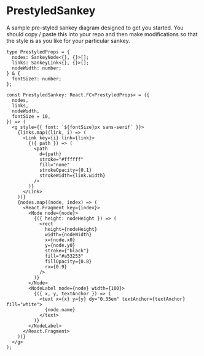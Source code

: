 # PrestyledSankey

A sample pre-styled sankey diagram designed to get you started. You should copy / paste this into your repo and then make modifications so that the style is as you like for your particular sankey.

```tsx
type PrestyledProps = {
  nodes: SankeyNode<{}, {}>[];
  links: SankeyLink<{}, {}>[];
  nodeWidth: number;
} & {
  fontSize?: number;
};

const PrestyledSankey: React.FC<PrestyledProps> = ({
  nodes,
  links,
  nodeWidth,
  fontSize = 10,
}) => (
  <g style={{ font: `${fontSize}px sans-serif` }}>
    {links.map((link, i) => (
      <Link key={i} link={link}>
        {({ path }) => (
          <path
            d={path}
            stroke="#ffffff"
            fill="none"
            strokeOpacity={0.1}
            strokeWidth={link.width}
          />
        )}
      </Link>
    ))}
    {nodes.map((node, index) => (
      <React.Fragment key={index}>
        <Node node={node}>
          {({ height: nodeHeight }) => (
            <rect
              height={nodeHeight}
              width={nodeWidth}
              x={node.x0}
              y={node.y0}
              stroke={"black"}
              fill="#a53253"
              fillOpacity={0.8}
              rx={0.9}
            />
          )}
        </Node>
        <NodeLabel node={node} width={100}>
          {({ x, y, textAnchor }) => (
            <text x={x} y={y} dy="0.35em" textAnchor={textAnchor} fill="white">
              {node.name}
            </text>
          )}
        </NodeLabel>
      </React.Fragment>
    ))}
  </g>
);
```
